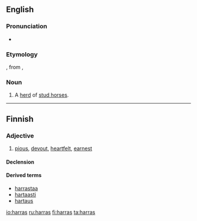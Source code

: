 ==English==

===Pronunciation===
* {{IPA|/ˈhærəs/|lang=en}}

===Etymology===
{{etyl|enm|en}} {{term|haras||herd of stud horses, enclosure for a herd of stud horses|lang=enm}}, from {{etyl|fro|en}} {{term|haras|lang=fro}}, {{term|haraz|lang=fro}}

===Noun===
{{en-noun|es}}
# A [[herd]] of [[stud horse]]s.

----

==Finnish==

===Adjective===
{{head|fi|adjective|comparative|hartaampi|superlative|hartain}}

# [[pious]], [[devout]], [[heartfelt]], [[earnest]]

====Declension====
{{fi-decl-vieras|pos=adj|ha|rr|rt|a|a}}

====Derived terms====
* [[harrastaa]]
* [[hartaasti]]
* [[hartaus]]

[[io:harras]]
[[ru:harras]]
[[fi:harras]]
[[ta:harras]]